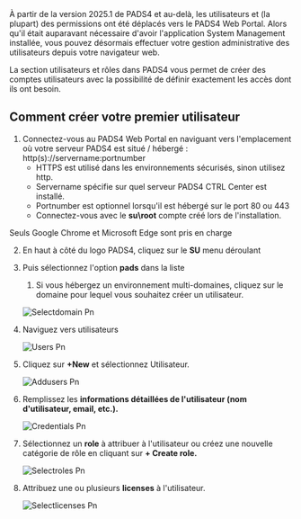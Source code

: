 <Info>
  À partir de la version 2025.1 de PADS4 et au-delà, les utilisateurs et (la plupart) des permissions ont été déplacés vers le PADS4 Web Portal. Alors qu'il était auparavant nécessaire d'avoir l'application System Management installée, vous pouvez désormais effectuer votre gestion administrative des utilisateurs depuis votre navigateur web.
</Info>

La section utilisateurs et rôles dans PADS4 vous permet de créer des comptes utilisateurs avec la possibilité de définir exactement les accès dont ils ont besoin.

## **Comment créer votre premier utilisateur**

1. Connectez-vous au PADS4 Web Portal en naviguant vers l'emplacement où votre serveur PADS4 est situé / hébergé : http(s)://servername:portnumber
   * HTTPS est utilisé dans les environnements sécurisés, sinon utilisez http.
   * Servername spécifie sur quel serveur PADS4 CTRL Center est installé.
   * Portnumber est optionnel lorsqu'il est hébergé sur le port 80 ou 443
   * Connectez-vous avec le **su\root** compte créé lors de l'installation.

<Warning>
  Seuls Google Chrome et Microsoft Edge sont pris en charge
</Warning>

2. En haut à côté du logo PADS4, cliquez sur le **SU** menu déroulant
3. Puis sélectionnez l'option **pads** dans la liste

   1. Si vous hébergez un environnement multi-domaines, cliquez sur le domaine pour lequel vous souhaitez créer un utilisateur.

   ![Selectdomain Pn](/images/ctrl-centre/accountcreation/Selectdomain.png)
4. Naviguez vers utilisateurs

   ![Users Pn](/images/ctrl-centre/accountcreation/Users.png)
5. Cliquez sur **+New** et sélectionnez Utilisateur.

   ![Addusers Pn](/images/ctrl-centre/accountcreation/Addusers.png)
6. Remplissez les **informations détaillées de l'utilisateur (nom d'utilisateur, email, etc.).**

   ![Credentials Pn](/images/ctrl-centre/accountcreation/Credentials.png)
7. Sélectionnez un **role** à attribuer à l'utilisateur ou créez une nouvelle catégorie de rôle en cliquant sur **+ Create role.**

   ![Selectroles Pn](/images/ctrl-centre/accountcreation/Selectroles.png)
8. Attribuez une ou plusieurs **licenses** à l'utilisateur.

   ![Selectlicenses Pn](/images/ctrl-centre/accountcreation/Selectlicenses.png)
